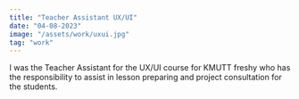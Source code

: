```yaml
---
title: "Teacher Assistant UX/UI"
date: "04-08-2023"
image: "/assets/work/uxui.jpg"
tag: "work"
---
```


I was the Teacher Assistant for the UX/UI course for KMUTT freshy who has the responsibility
to assist in lesson preparing and project consultation for the students.
